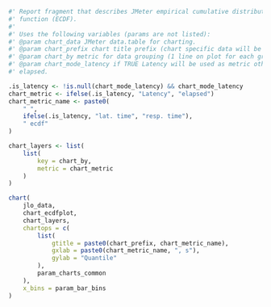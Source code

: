 ```r

#' Report fragment that describes JMeter empirical cumulative distribution
#' function (ECDF).
#'
#' Uses the following variables (params are not listed):
#' @param chart_data JMeter data.table for charting.
#' @param chart_prefix chart title prefix (chart specific data will be appended).
#' @param chart_by metric for data grouping (1 line on plot for each group).
#' @param chart_mode_latency if TRUE Latency will be used as metric otherwise
#' elapsed.

.is_latency <- !is.null(chart_mode_latency) && chart_mode_latency
chart_metric <- ifelse(.is_latency, "Latency", "elapsed")
chart_metric_name <- paste0(
    " ",
    ifelse(.is_latency, "lat. time", "resp. time"),
    " ecdf"
)

chart_layers <- list(
    list(
        key = chart_by,
        metric = chart_metric
    )
)

chart(
    jlo_data,
    chart_ecdfplot,
    chart_layers,
    chartops = c(
        list(
            gtitle = paste0(chart_prefix, chart_metric_name),
            gxlab = paste0(chart_metric_name, ", s"),
            gylab = "Quantile"
        ),
        param_charts_common
    ),
    x_bins = param_bar_bins
)
```
